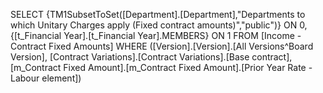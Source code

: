SELECT {TM1SubsetToSet([Department].[Department],"Departments to which Unitary Charges apply (Fixed contract amounts)","public")} ON 0, {[t_Financial Year].[t_Financial Year].MEMBERS} ON 1 FROM [Income - Contract Fixed Amounts] WHERE ([Version].[Version].[All Versions^Board Version], [Contract Variations].[Contract Variations].[Base contract], [m_Contract Fixed Amount].[m_Contract Fixed Amount].[Prior Year Rate - Labour element])